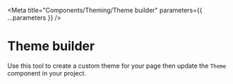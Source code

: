 

<Meta title="Components/Theming/Theme builder" parameters={{ ...parameters }} />

# Theme builder

Use this tool to create a custom theme for your page then update the `Theme` component in your project.

<ThemeBuilder />

